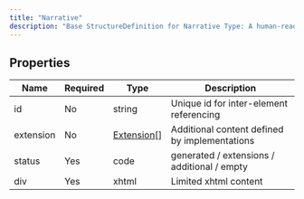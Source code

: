 ```yaml
---
title: "Narrative"
description: "Base StructureDefinition for Narrative Type: A human-readable summary of the resource conveying the essential clinical and business information for the resource."
---
```


## Properties

| Name      | Required | Type                                                  | Description                                   |
| --------- | -------- | ----------------------------------------------------- | --------------------------------------------- |
| id        | No       | string                                                | Unique id for inter-element referencing       |
| extension | No       | [Extension](/medical-api/fhir/data-types/extension)[] | Additional content defined by implementations |
| status    | Yes      | code                                                  | generated / extensions / additional / empty   |
| div       | Yes      | xhtml                                                 | Limited xhtml content                         |
